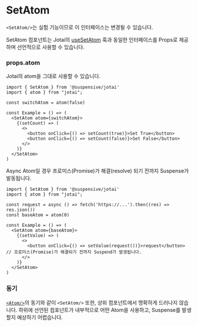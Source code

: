 
# SetAtom

<Callout type='experimental'>

`<SetAtom/>`는 실험 기능이므로 이 인터페이스는 변경될 수 있습니다.

</Callout>

SetAtom 컴포넌트는 Jotai의 [useSetAtom](https://jotai.org/docs/core/use-atom#usesetatom) 훅과 동일한 인터페이스를 Props로 제공하며 선언적으로 사용할 수 있습니다.

### props.atom

Jotai의 atom을 그대로 사용할 수 있습니다.

```tsx /SetAtom/
import { SetAtom } from '@suspensive/jotai'
import { atom } from "jotai";

const switchAtom = atom(false)

const Example = () => (
  <SetAtom atom={switchAtom}>
    {(setCount) => (
      <>
        <button onClick={() => setCount(true)}>Set True</button>
        <button onClick={() => setCount(false)}>Set False</button>
      </>
    )}
  </SetAtom>
)
```

Async Atom일 경우 프로미스(Promise)가 해결(resolve) 되기 전까지 Suspense가 발동됩니다.

```tsx /SetAtom/
import { SetAtom } from '@suspensive/jotai'
import { atom } from "jotai";

const request = async () => fetch('https://...').then((res) => res.json())
const baseAtom = atom(0)

const Example = () => (
  <SetAtom atom={baseAtom}>
    {(setValue) => (
      <>
        <button onClick={() => setValue(request())}>request</button> // 프로미스(Promise)가 해결되기 전까지 Suspend가 발생됩니다.
      </>
    )}
  </SetAtom>
)
```

### 동기

[`<Atom/>`](https://suspensive.org/ko/docs/jotai/Atom)의 동기와 같이 `<SetAtom/>` 또한, 상위 컴포넌트에서 명확하게 드러나지 않습니다. 하위에 선언된 컴포넌트가 내부적으로 어떤 Atom을 사용하고, Suspense를 발생할지 예상하기 어렵습니다.
